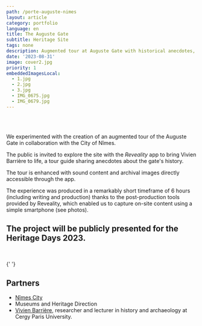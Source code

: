 ```yaml
---
path: /porte-auguste-nimes
layout: article
category: portfolio
language: en
title: The Auguste Gate
subtitle: Heritage Site
tags: none
description: Augmented tour at Auguste Gate with historical anecdotes, showcased for Heritage Days 2023.
date: '2023-08-31'
image: cover2.jpg
priority: 1
embeddedImagesLocal:
  - 1.jpg
  - 2.jpg
  - 3.jpg
  - IMG_0675.jpg
  - IMG_0679.jpg
---
```


<ResponsiveIframe
  src="https://youtube.com/embed/74OepTiRQ0c"
  width="1080"
  height="1080"
/>
<br />
<br />

We experimented with the creation of an augmented tour of the Auguste Gate in collaboration with the City of Nîmes.

The public is invited to explore the site with the _Reveality_ app to bring Vivien Barrière to life, a tour guide sharing anecdotes about the gate's history.

The tour is enhanced with sound content and archival images directly accessible through the app.

The experience was produced in a remarkably short timeframe of 6 hours (including writing and production) thanks to the post-production tools provided by Reveality, which enabled us to capture on-site content using a simple smartphone (see photos).

## The project will be publicly presented for the Heritage Days 2023.

<br />

<ImageGrid props={props.data.mdx.frontmatter.embeddedImagesLocal} />{' '}

## Partners

- [Nîmes City](//www.nimes.fr/)
- Museums and Heritage Direction
- [Vivien Barrière](https://www.cyu.fr/m-vivien-barriere), researcher and lecturer in history and archaeology at Cergy Paris University.
